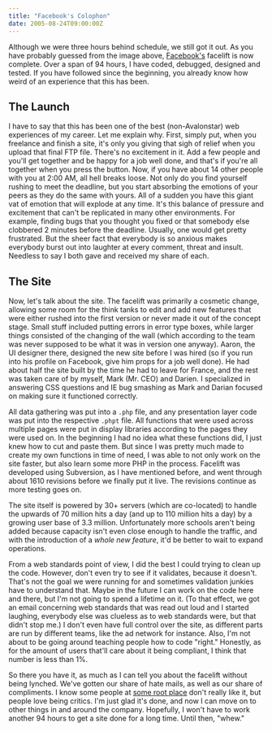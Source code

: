 ```yaml
---
title: "Facebook's Colophon"
date: 2005-08-24T09:00:00Z
---
```


Although we were three hours behind schedule, we still got it out. As you have probably guessed from the image above, [Facebook's][1] facelift is now complete. Over a span of 94 hours, I have coded, debugged, designed and tested. If you have followed since the beginning, you already know how weird of an experience that this has been.

## The Launch

I have to say that this has been one of the best (non-Avalonstar) web experiences of my career. Let me explain why. First, simply put, when you freelance and finish a site, it's only you giving that sigh of relief when you upload that final FTP file. There's no excitement in it. Add a few people and you'll get together and be happy for a job well done, and that's if you're all together when you press the button. Now, if you have about 14 other people with you at 2:00 AM, all hell breaks loose. Not only do you find yourself rushing to meet the deadline, but you start absorbing the emotions of your peers as they do the same with yours. All of a sudden you have this giant vat of emotion that will explode at any time. It's this balance of pressure and excitement that can't be replicated in many other environments. For example, finding bugs that you thought you fixed or that somebody else clobbered 2 minutes before the deadline. Usually, one would get pretty frustrated. But the sheer fact that everybody is so anxious makes everybody burst out into laughter at every comment, threat and insult. Needless to say I both gave and received my share of each.

## The Site

Now, let's talk about the site. The facelift was primarily a cosmetic change, allowing some room for the think tanks to edit and add new features that were either rushed into the first version or never made it out of the concept stage. Small stuff included putting errors in error type boxes, while larger things consisted of the changing of the wall (which according to the team was never supposed to be what it was in version one anyway). Aaron, the UI designer there, designed the new site before I was hired (so if you run into his profile on Facebook, give him props for a job well done). He had about half the site built by the time he had to leave for France, and the rest was taken care of by myself, Mark (Mr. CEO) and Darien. I specialized in answering CSS questions and IE bug smashing as Mark and Darian focused on making sure it functioned correctly.

All data gathering was put into a `.php` file, and any presentation layer code was put into the respective `.phpt` file. All functions that were used across multiple pages were put in display libraries according to the pages they were used on. In the beginning I had no idea what these functions did, I just knew how to cut and paste them. But since I was pretty much made to create my own functions in time of need, I was able to not only work on the site faster, but also learn some more PHP in the process. Facelift was developed using Subversion, as I have mentioned before, and went through about 1610 revisions before we finally put it live. The revisions continue as more testing goes on.

The site itself is powered by 30+ servers (which are co-located) to handle the upwards of 70 million hits a day (and up to 110 million hits a day) by a growing user base of 3.3 million. Unfortunately more schools aren't being added because capacity isn't even close enough to handle the traffic, and with the introduction of a *whole new feature*, it'd be better to wait to expand operations.

From a web standards point of view, I did the best I could trying to clean up the code. However, don't even try to see if it validates, because it doesn't. That's not the goal we were running for and sometimes validation junkies have to understand that. Maybe in the future I can work on the code here and there, but I'm not going to spend a lifetime on it. (To that effect, we got an email concerning web standards that was read out loud and I started laughing, everybody else was clueless as to web standards were, but that didn't stop me.) I don't even have full control over the site, as different parts are run by different teams, like the ad network for instance. Also, I'm not about to be going around teaching people how to code "right." Honestly, as for the amount of users that'll care about it being compliant, I think that number is less than 1%.

So there you have it, as much as I can tell you about the facelift without being lynched. We've gotten our share of hate mails, as well as our share of compliments. I know some people at [some root place][2] don't really like it, but people love being critics. I'm just glad it's done, and now I can move on to other things in and around the company. Hopefully, I won't have to work another 94 hours to get a site done for a long time. Until then, "whew."

[1]: http://www.facebook.com/
[2]: http://theroot42.org/
